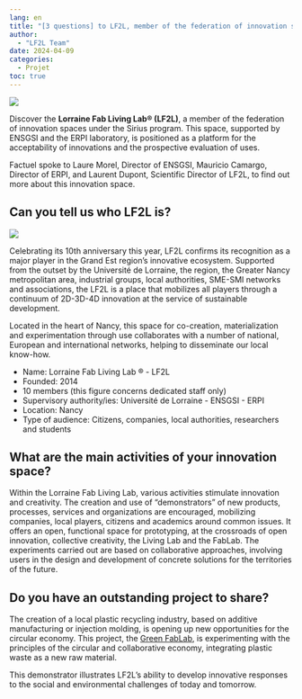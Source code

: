 ```yaml
---
lang: en
title: "[3 questions] to LF2L, member of the federation of innovation spaces"
author: 
  - "LF2L Team"
date: 2024-04-09
categories:
  - Projet
toc: true  
---
```



![](preview.jpeg){.preview-image}

Discover the **Lorraine Fab Living Lab® (LF2L)**, a member of the federation of innovation spaces under the Sirius program. 
This space, supported by ENSGSI and the ERPI laboratory, is positioned as a platform for the acceptability of innovations and the prospective evaluation of uses.

Factuel spoke to Laure Morel, Director of ENSGSI, Mauricio Camargo, Director of ERPI, and Laurent Dupont, Scientific Director of LF2L, to find out more about this innovation space.

## Can you tell us who LF2L is?


::: {layout="[30,70]"}

![](LF2L-Vertical.jpg)

Celebrating its 10th anniversary this year, LF2L confirms its recognition as a major player in the Grand Est region's innovative ecosystem. Supported from the outset by the Université de Lorraine, the region, the Greater Nancy metropolitan area, industrial groups, local authorities, SME-SMI networks and associations, the LF2L is a place that mobilizes all players through a continuum of 2D-3D-4D innovation at the service of sustainable development.


:::



Located in the heart of Nancy, this space for co-creation, materialization and experimentation through use collaborates with a number of national, European and international networks, helping to disseminate our local know-how.

- Name: Lorraine Fab Living Lab ® - LF2L
- Founded: 2014
- 10 members (this figure concerns dedicated staff only)
- Supervisory authority/ies: Université de Lorraine - ENSGSI - ERPI
- Location: Nancy
- Type of audience: Citizens, companies, local authorities, researchers and students

## What are the main activities of your innovation space?
Within the Lorraine Fab Living Lab, various activities stimulate innovation and creativity. The creation and use of "demonstrators" of new products, processes, services and organizations are encouraged, mobilizing companies, local players, citizens and academics around common issues. It offers an open, functional space for prototyping, at the crossroads of open innovation, collective creativity, the Living Lab and the FabLab. The experiments carried out are based on collaborative approaches, involving users in the design and development of concrete solutions for the territories of the future.


## Do you have an outstanding project to share?
The creation of a local plastic recycling industry, based on additive manufacturing or injection molding, is opening up new opportunities for the circular economy. This project, the [Green FabLab](/projects/green-fablab/), is experimenting with the principles of the circular and collaborative economy, integrating plastic waste as a new raw material.

This demonstrator illustrates LF2L's ability to develop innovative responses to the social and environmental challenges of today and tomorrow.